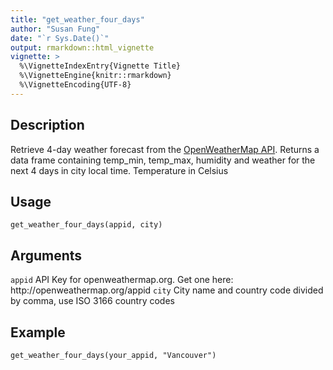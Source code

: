 ```yaml
---
title: "get_weather_four_days"
author: "Susan Fung"
date: "`r Sys.Date()`"
output: rmarkdown::html_vignette
vignette: >
  %\VignetteIndexEntry{Vignette Title}
  %\VignetteEngine{knitr::rmarkdown}
  %\VignetteEncoding{UTF-8}
---
```


## Description
Retrieve 4-day weather forecast from the [OpenWeatherMap API](https://openweathermap.org/). Returns a data frame containing temp_min, temp_max, humidity and weather for the next 4 days in city local time. Temperature in Celsius

## Usage
`get_weather_four_days(appid, city)`

## Arguments
`appid` API Key for openweathermap.org. Get one here: http://openweathermap.org/appid
`city`  City name and country code divided by comma, use ISO 3166 country codes

## Example
`get_weather_four_days(your_appid, "Vancouver")`

